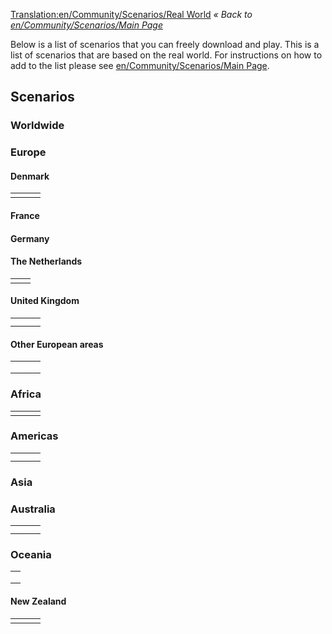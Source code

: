 [[Translation:en/Community/Scenarios/Real World]]
''« Back to [[en/Community/Scenarios/Main Page]]''

Below is a list of scenarios that you can freely download and play. This is a list of scenarios that are based on the real world. For instructions on how to add to the list please see [[en/Community/Scenarios/Main Page]].

==Scenarios==

=== Worldwide ===

{{Page:en/Community/Scenarios/CarstsWorldScenario}}

=== Europe ===

{{Page:en/Community/Scenarios/Europe}}

==== Denmark ====

{|
|- valign="top"
|style="border:none;background:white"|
{{Page:en/Community/Scenarios/Denmark}}

|style="border:none;background:white"|
{{Page:en/Community/Scenarios/Oresund}}

|style="border:none;background:white"|
<!-- {{ ... }} -->

|}

==== France ====

{{Page:en/Community/Scenarios/South West France}}

==== Germany ====

{{Page:en/Community/Scenarios/German Reunification}}

==== The Netherlands ====

{|
|- valign="top"
|style="border:none;background:white"|
{{Page:en/Community/Scenarios/Flevoland}} 

|style="border:none;background:white"|
{{Page:en/Community/Scenarios/The Netherlands}}

|}

==== United Kingdom ====

{|
|- valign="top"
|style="border:none;background:white"|
{{Page:en/Community/Scenarios/North England}}

|style="border:none;background:white"|
{{Page:en/Community/Scenarios/North-West Europe}}

|style="border:none;background:white"|
{{Page:en/Community/Scenarios/Northumberland, England}} 

|- valign="top"
|style="border:none;background:white"|
{{Page:en/Community/Scenarios/South Yorkshire}} 

|style="border:none;background:white"|
{{Page:en/Community/Scenarios/United Kingdom}}

|style="border:none;background:white"|
{{Page:en/Community/Scenarios/Isle Of Wight}}

|}

==== Other European areas ====

{|
|- valign="top"
|style="border:none;background:white"|
{{Page:en/Community/Scenarios/Iceland}}

|style="border:none;background:white"|
{{Page:en/Community/Scenarios/Italy}}

|style="border:none;background:white"|
{{Page:en/Community/Scenarios/Lithuania}}

|- valign="top"
|style="border:none;background:white"|
{{Page:en/Community/Scenarios/Latvia}}

|style="border:none;background:white"|
{{Page:en/Community/Scenarios/Malta}}

|style="border:none;background:white"|
{{Page:en/Community/Scenarios/Czech Republic}}

|- valign="top"
|style="border:none;background:white"|
{{Page:en/Community/Scenarios/Croatia Dalmatia}}

|style="border:none;background:white"|
{{Page:en/Community/Scenarios/Portugal}}

|}

=== Africa ===

{|
|- valign="top"
|style="border:none;background:white"|
{{Page:en/Community/Scenarios/Alexander to Karthoum}}

|style="border:none;background:white"|
<!-- {{ ... }} -->

|style="border:none;background:white"|
<!-- {{ ... }} -->

|}

=== Americas ===

{|
|- valign="top"
|style="border:none;background:white"|
{{Page:en/Community/Scenarios/Cuba}}

|style="border:none;background:white"|
{{Page:en/Community/Scenarios/Florida}}

|style="border:none;background:white"|
{{Page:en/Community/Scenarios/Jamaica}}

|-
|style="border:none;background:white"|
{{Page:en/Community/Scenarios/South America}}

|style="border:none;background:white"|
{{Page:en/Community/Scenarios/Colorado}}
|}

=== Asia ===


=== Australia ===

{|
|- valign="top"
|style="border:none;background:white"|
{{Page:en/Community/Scenarios/Australia Flat}}

|style="border:none;background:white"|
{{Page:en/Community/Scenarios/SE Australia}} 

|style="border:none;background:white"|
{{Page:en/Community/Scenarios/Tasmania}}

|-
|style="border:none;background:white"|
{{Page:en/Community/Scenarios/Norfolk Island, 1942}}

|}

=== Oceania ===

{|
|- valign="top"
|style="border:none;background:white"|
{{Page:en/Community/Scenarios/Nauru, 1907}}

|-

|-

|}

==== New Zealand ====

{|
|- valign="top"
|style="border:none;background:white"|
{{Page:en/Community/Scenarios/Chatham Islands}}

|style="border:none;background:white"|
{{Page:en/Community/Scenarios/New Zealand North Island}}

|style="border:none;background:white"|
{{Page:en/Community/Scenarios/New Zealand South Island arctic}} 

|}
